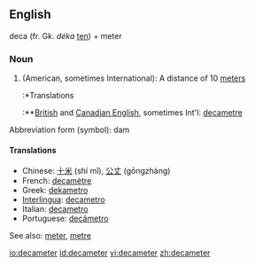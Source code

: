 ==English==

deca (fr. Gk. ''d&eacute;ka'' [[ten]]) + meter

===Noun===
{{en-noun}}

# (American, sometimes International): A distance of 10 [[meter]]s
#:*Translations
#:**[[British English|British]] and [[Canadian English]], sometimes Int'l: [[decametre]]

Abbreviation form (symbol): dam

====Translations====
*Chinese: [[十米]] (shí mǐ), [[公丈]] (gōngzhàng)
*French: [[decamètre]] {{m}}
*Greek: [[dekametro]]
*[[Interlingua]]: [[decametro]]
*Italian: [[decametro]] {{m}}
*Portuguese: [[decâmetro]] {{m}}

See also: [[meter]], [[metre]]

[[io:decameter]]
[[id:decameter]]
[[vi:decameter]]
[[zh:decameter]]